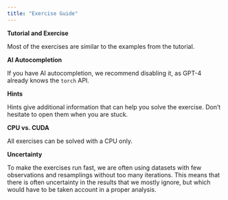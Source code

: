 ```yaml
---
title: "Exercise Guide"
---
```


**Tutorial and Exercise**

Most of the exercises are similar to the examples from the tutorial.

**AI Autocompletion**

If you have AI autocompletion, we recommend disabling it, as GPT-4 already knows the `torch` API.

**Hints**

Hints give additional information that can help you solve the exercise.
Don't hesitate to open them when you are stuck.

**CPU vs. CUDA**

All exercises can be solved with a CPU only.

**Uncertainty**

To make the exercises run fast, we are often using datasets with few observations and resamplings without too many iterations.
This means that there is often uncertainty in the results that we mostly ignore, but which would have to be taken account in a proper analysis.
